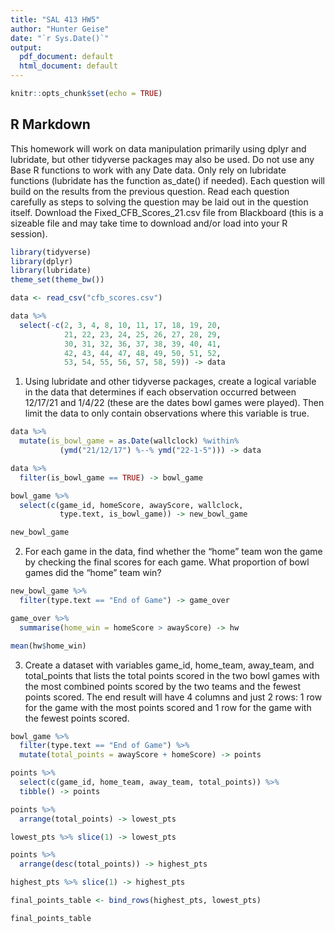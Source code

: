 ```yaml
---
title: "SAL 413 HW5"
author: "Hunter Geise"
date: "`r Sys.Date()`"
output:
  pdf_document: default
  html_document: default
---
```


```r
knitr::opts_chunk$set(echo = TRUE)
```

## R Markdown
This homework will work on data manipulation primarily using dplyr and lubridate, but other tidyverse packages may also be used. Do not use any Base R functions to work with any Date data. Only rely on lubridate functions (lubridate has the function as_date() if needed). Each question will build on the results from the previous question. Read each question carefully as steps to solving the question may be laid out in the question itself.
Download the Fixed_CFB_Scores_21.csv file from Blackboard (this is a sizeable file and may take time to download and/or load into your R session).
```r
library(tidyverse)
library(dplyr)
library(lubridate)
theme_set(theme_bw())

data <- read_csv("cfb_scores.csv")

data %>%
  select(-c(2, 3, 4, 8, 10, 11, 17, 18, 19, 20, 
            21, 22, 23, 24, 25, 26, 27, 28, 29, 
            30, 31, 32, 36, 37, 38, 39, 40, 41, 
            42, 43, 44, 47, 48, 49, 50, 51, 52, 
            53, 54, 55, 56, 57, 58, 59)) -> data
```
\newpage

1. Using lubridate and other tidyverse packages, create a logical variable in the data that determines if each observation occurred between 12/17/21 and 1/4/22 (these are the dates bowl games were played). Then limit the data to only contain observations where this variable is true.
```r
data %>%
  mutate(is_bowl_game = as.Date(wallclock) %within%
           (ymd("21/12/17") %--% ymd("22-1-5"))) -> data

data %>%
  filter(is_bowl_game == TRUE) -> bowl_game

bowl_game %>%
  select(c(game_id, homeScore, awayScore, wallclock, 
           type.text, is_bowl_game)) -> new_bowl_game

new_bowl_game
```
\newpage

2. For each game in the data, find whether the “home” team won the game by checking the final scores for each game. What proportion of bowl games did the “home” team win?
```r
new_bowl_game %>%
  filter(type.text == "End of Game") -> game_over

game_over %>%
  summarise(home_win = homeScore > awayScore) -> hw

mean(hw$home_win)
```
\newpage

3. Create a dataset with variables game_id, home_team, away_team, and total_points that lists the total points scored in the two bowl games with the most combined points scored by the two teams and the fewest points scored. The end result will have 4 columns and just 2 rows: 1 row for the game with the most points scored and 1 row for the game with the fewest points scored.
```r
bowl_game %>% 
  filter(type.text == "End of Game") %>%
  mutate(total_points = awayScore + homeScore) -> points

points %>%
  select(c(game_id, home_team, away_team, total_points)) %>%
  tibble() -> points

points %>%
  arrange(total_points) -> lowest_pts

lowest_pts %>% slice(1) -> lowest_pts

points %>%
  arrange(desc(total_points)) -> highest_pts

highest_pts %>% slice(1) -> highest_pts

final_points_table <- bind_rows(highest_pts, lowest_pts)

final_points_table
```
\newpage



